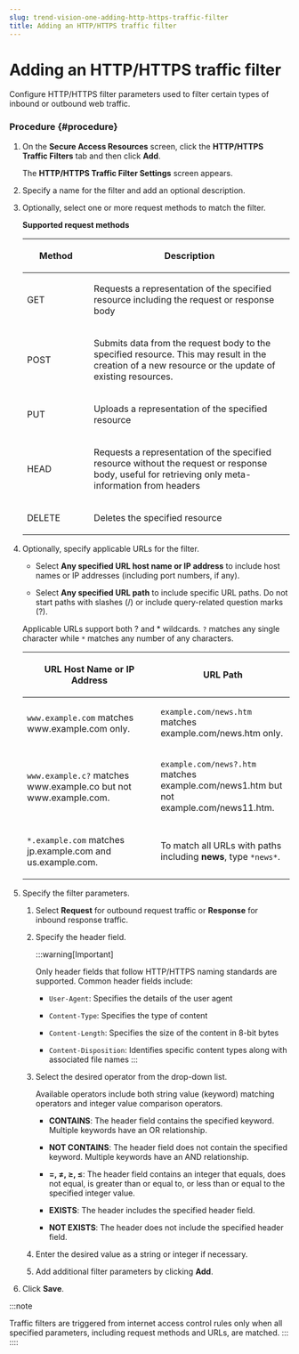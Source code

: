 ```yaml
---
slug: trend-vision-one-adding-http-https-traffic-filter
title: Adding an HTTP/HTTPS traffic filter
---
```

# Adding an HTTP/HTTPS traffic filter

Configure HTTP/HTTPS filter parameters used to filter certain types of inbound or outbound web traffic.

### Procedure {#procedure}

1.  On the **Secure Access Resources** screen, click the **HTTP/HTTPS Traffic Filters** tab and then click **Add**.

    The **HTTP/HTTPS Traffic Filter Settings** screen appears.

2.  Specify a name for the filter and add an optional description.

3.  Optionally, select one or more request methods to match the filter.

    **Supported request methods**

    <table>
    <colgroup>
    <col style="width: 25%" />
    <col style="width: 75%" />
    </colgroup>
    <thead>
    <tr>
    <th><p>Method</p></th>
    <th><p>Description</p></th>
    </tr>
    </thead>
    <tbody>
    <tr>
    <td><p>GET</p></td>
    <td><p>Requests a representation of the specified resource including the request or response body</p></td>
    </tr>
    <tr>
    <td><p>POST</p></td>
    <td><p>Submits data from the request body to the specified resource. This may result in the creation of a new resource or the update of existing resources.</p></td>
    </tr>
    <tr>
    <td><p>PUT</p></td>
    <td><p>Uploads a representation of the specified resource</p></td>
    </tr>
    <tr>
    <td><p>HEAD</p></td>
    <td><p>Requests a representation of the specified resource without the request or response body, useful for retrieving only meta-information from headers</p></td>
    </tr>
    <tr>
    <td><p>DELETE</p></td>
    <td><p>Deletes the specified resource</p></td>
    </tr>
    </tbody>
    </table>

4.  Optionally, specify applicable URLs for the filter.

    - Select **Any specified URL host name or IP address** to include host names or IP addresses (including port numbers, if any).

    - Select **Any specified URL path** to include specific URL paths. Do not start paths with slashes (/) or include query-related question marks (?).

    Applicable URLs support both ? and \* wildcards. `?` matches any single character while `*` matches any number of any characters.

    <table>
    <colgroup>
    <col style="width: 50%" />
    <col style="width: 50%" />
    </colgroup>
    <thead>
    <tr>
    <th><p>URL Host Name or IP Address</p></th>
    <th><p>URL Path</p></th>
    </tr>
    </thead>
    <tbody>
    <tr>
    <td><p><code>www.example.com</code> matches www.example.com only.</p></td>
    <td><p><code>example.com/news.htm</code> matches example.com/news.htm only.</p></td>
    </tr>
    <tr>
    <td><p><code>www.example.c?</code> matches www.example.co but not www.example.com.</p></td>
    <td><p><code>example.com/news?.htm</code> matches example.com/news1.htm but not example.com/news11.htm.</p></td>
    </tr>
    <tr>
    <td><p><code>*.example.com</code> matches jp.example.com and us.example.com.</p></td>
    <td><p>To match all URLs with paths including <strong>news</strong>, type <code>*news*</code>.</p></td>
    </tr>
    </tbody>
    </table>

5.  Specify the filter parameters.

    1.  Select **Request** for outbound request traffic or **Response** for inbound response traffic.

    2.  Specify the header field.

        :::warning[Important]

        Only header fields that follow HTTP/HTTPS naming standards are supported. Common header fields include:

        - `User-Agent`: Specifies the details of the user agent

        - `Content-Type`: Specifies the type of content

        - `Content-Length`: Specifies the size of the content in 8-bit bytes

        - `Content-Disposition`: Identifies specific content types along with associated file names
        :::

    3.  Select the desired operator from the drop-down list.

        Available operators include both string value (keyword) matching operators and integer value comparison operators.

        - **CONTAINS**: The header field contains the specified keyword. Multiple keywords have an OR relationship.

        - **NOT CONTAINS**: The header field does not contain the specified keyword. Multiple keywords have an AND relationship.

        - **=, ≠, ≥, ≤**: The header field contains an integer that equals, does not equal, is greater than or equal to, or less than or equal to the specified integer value.

        - **EXISTS**: The header includes the specified header field.

        - **NOT EXISTS**: The header does not include the specified header field.

    4.  Enter the desired value as a string or integer if necessary.

    5.  Add additional filter parameters by clicking **Add**.

6.  Click **Save**.

:::note

Traffic filters are triggered from internet access control rules only when all specified parameters, including request methods and URLs, are matched.
:::
::::
